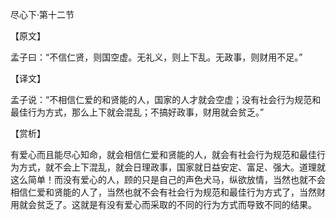 

尽心下·第十二节

【原文】

孟子曰：“不信仁贤，则国空虚。无礼义，则上下乱。无政事，则财用不足。”

【译文】

孟子说：“不相信仁爱的和贤能的人，国家的人才就会空虚；没有社会行为规范和最佳行为方式，那么上下就会混乱；不搞好政事，财用就会贫乏。”

【赏析】

有爱心而且能尽心知命，就会相信仁爱和贤能的人，就会有社会行为规范和最佳行为方式，就不会上下混乱，就会日理政事，国家就日益安定、富足、强大。道理就这么简单！而没有爱心的人，顾的只是自己的声色犬马，纵欲放情，当然也就不会相信仁爱和贤能的人了，当然也就不会有社会行为规范和最佳行为方式了，当然财用就会贫乏了。这就是有没有爱心而采取的不同的行为方式而导致不同的结果。

